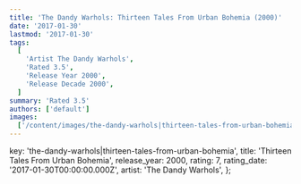 ```yaml
---
title: 'The Dandy Warhols: Thirteen Tales From Urban Bohemia (2000)'
date: '2017-01-30'
lastmod: '2017-01-30'
tags:
  [
    'Artist The Dandy Warhols',
    'Rated 3.5',
    'Release Year 2000',
    'Release Decade 2000',
  ]
summary: 'Rated 3.5'
authors: ['default']
images:
  ['/content/images/the-dandy-warhols|thirteen-tales-from-urban-bohemia.jpg']
---
```


  key: 'the-dandy-warhols|thirteen-tales-from-urban-bohemia',
  title: 'Thirteen Tales From Urban Bohemia',
  release_year: 2000,
  rating: 7,
  rating_date: '2017-01-30T00:00:00.000Z',
  artist: 'The Dandy Warhols',
};

<MusicRating data={data} />
